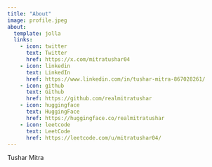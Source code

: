 ```yaml
---
title: "About"
image: profile.jpeg
about:
  template: jolla
  links:
    - icon: twitter
      text: Twitter
      href: https://x.com/mitratushar04
    - icon: linkedin
      text: LinkedIn
      href: https://www.linkedin.com/in/tushar-mitra-867028261/
    - icon: github
      text: Github
      href: https://github.com/realmitratushar
    - icon: huggingface
      text: HuggingFace
      href: https://huggingface.co/realmitratushar
    - icon: leetcode
      text: LeetCode
      href: https://leetcode.com/u/mitratushar04/
---
```


Tushar Mitra
